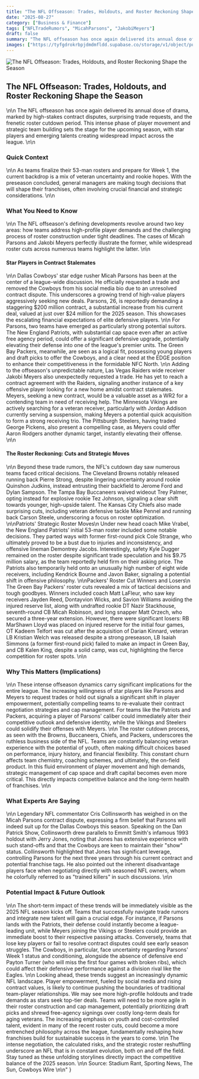 ```yaml
---
title: "The NFL Offseason: Trades, Holdouts, and Roster Reckoning Shape the Season"
date: "2025-08-27"
category: ["Business & Finance"]
tags: ["NFLTradeRumors", "MicahParsons", "JakobiMeyers"]
draft: false
summary: "The NFL offseason has once again delivered its annual dose of drama, marked by high-stakes contract disputes, surprising trade requests, and the frenetic roster cutdown period. This intense phase of player movement and strategic team building sets the stage for the upcoming season, with star players and emerging talents creating widespread impact across the league."
images: ["https://tyfgdrokrbpjdmdmfldd.supabase.co/storage/v1/object/public/image/2025-08-27-02-04-52-998-04-00.jpg"]
---
```


![The NFL Offseason: Trades, Holdouts, and Roster Reckoning Shape the Season](https://tyfgdrokrbpjdmdmfldd.supabase.co/storage/v1/object/public/image/2025-08-27-02-04-52-998-04-00.jpg)

## The NFL Offseason: Trades, Holdouts, and Roster Reckoning Shape the Season
\n\n
The NFL offseason has once again delivered its annual dose of drama, marked by high-stakes contract disputes, surprising trade requests, and the frenetic roster cutdown period. This intense phase of player movement and strategic team building sets the stage for the upcoming season, with star players and emerging talents creating widespread impact across the league.
\n\n
### Quick Context
\n\n
As teams finalize their 53-man rosters and prepare for Week 1, the current backdrop is a mix of veteran uncertainty and rookie hopes. With the preseason concluded, general managers are making tough decisions that will shape their franchises, often involving crucial financial and strategic considerations.
\n\n
### What You Need to Know
\n\n
The NFL offseason's defining developments revolve around two key areas: how teams address high-profile player demands and the challenging process of roster construction under tight deadlines. The cases of Micah Parsons and Jakobi Meyers perfectly illustrate the former, while widespread roster cuts across numerous teams highlight the latter.
\n\n
#### Star Players in Contract Stalemates
\n\n
Dallas Cowboys' star edge rusher Micah Parsons has been at the center of a league-wide discussion. He officially requested a trade and removed the Cowboys from his social media bio due to an unresolved contract dispute. This underscores a growing trend of high-value players aggressively seeking new deals. Parsons, 26, is reportedly demanding a staggering $200 million contract, a substantial increase from his current deal, valued at just over $24 million for the 2025 season. This showcases the escalating financial expectations of elite defensive players.
\n\n
For Parsons, two teams have emerged as particularly strong potential suitors. The New England Patriots, with substantial cap space even after an active free agency period, could offer a significant defensive upgrade, potentially elevating their defense into one of the league's premier units. The Green Bay Packers, meanwhile, are seen as a logical fit, possessing young players and draft picks to offer the Cowboys, and a clear need at the EDGE position to enhance their competitiveness in the formidable NFC North.
\n\n
Adding to the offseason's unpredictable nature, Las Vegas Raiders wide receiver Jakobi Meyers also unexpectedly requested a trade. He has yet to reach a contract agreement with the Raiders, signaling another instance of a key offensive player looking for a new home amidst contract stalemates. Meyers, seeking a new contract, would be a valuable asset as a WR2 for a contending team in need of receiving help. The Minnesota Vikings are actively searching for a veteran receiver, particularly with Jordan Addison currently serving a suspension, making Meyers a potential quick acquisition to form a strong receiving trio. The Pittsburgh Steelers, having traded George Pickens, also present a compelling case, as Meyers could offer Aaron Rodgers another dynamic target, instantly elevating their offense.
\n\n
#### The Roster Reckoning: Cuts and Strategic Moves
\n\n
Beyond these trade rumors, the NFL's cutdown day saw numerous teams faced critical decisions. The Cleveland Browns notably released running back Pierre Strong, despite lingering uncertainty around rookie Quinshon Judkins, instead entrusting their backfield to Jerome Ford and Dylan Sampson. The Tampa Bay Buccaneers waived wideout Trey Palmer, opting instead for explosive rookie Tez Johnson, signaling a clear shift towards younger, high-upside talent. The Kansas City Chiefs also made surprising cuts, including veteran defensive tackle Mike Pennel and running back Carson Steele, underscoring a focus on roster optimization.
\n\nPatriots' Strategic Roster Moves\n
Under new head coach Mike Vrabel, the New England Patriots’ initial 53-man roster included some notable decisions. They parted ways with former first-round pick Cole Strange, who ultimately proved to be a bust due to injuries and inconsistency, and offensive lineman Demontrey Jacobs. Interestingly, safety Kyle Dugger remained on the roster despite significant trade speculation and his $9.75 million salary, as the team reportedly held firm on their asking price. The Patriots also temporarily held onto an unusually high number of eight wide receivers, including Kendrick Bourne and Javon Baker, signaling a potential shift in offensive philosophy.
\n\nPackers' Roster Cut Winners and Losers\n
The Green Bay Packers' roster cuts revealed a mix of tactical decisions and tough goodbyes. Winners included coach Matt LaFleur, who saw key receivers Jayden Reed, Dontayvion Wicks, and Savion Williams avoiding the injured reserve list, along with undrafted rookie DT Nazir Stackhouse, seventh-round CB Micah Robinson, and long snapper Matt Orzech, who secured a three-year extension. However, there were significant losers: RB MarShawn Lloyd was placed on injured reserve for the initial four games, OT Kadeem Telfort was cut after the acquisition of Darian Kinnard, veteran LB Kristian Welch was released despite a strong preseason, LB Isaiah Simmons (a former first-round pick) failed to make an impact in Green Bay, and CB Kalen King, despite a solid camp, was cut, highlighting the fierce competition for roster spots.
\n\n
### Why This Matters (Implications)
\n\n
These intense offseason dynamics carry significant implications for the entire league. The increasing willingness of star players like Parsons and Meyers to request trades or hold out signals a significant shift in player empowerment, potentially compelling teams to re-evaluate their contract negotiation strategies and cap management. For teams like the Patriots and Packers, acquiring a player of Parsons' caliber could immediately alter their competitive outlook and defensive identity, while the Vikings and Steelers could solidify their offenses with Meyers.
\n\n
The roster cutdown process, as seen with the Browns, Buccaneers, Chiefs, and Packers, underscores the ruthless business side of the NFL. Teams are constantly balancing veteran experience with the potential of youth, often making difficult choices based on performance, injury history, and financial flexibility. This constant churn affects team chemistry, coaching schemes, and ultimately, the on-field product. In this fluid environment of player movement and high demands, strategic management of cap space and draft capital becomes even more critical. This directly impacts competitive balance and the long-term health of franchises.
\n\n
### What Experts Are Saying
\n\n
Legendary NFL commentator Cris Collinsworth has weighed in on the Micah Parsons contract dispute, expressing a firm belief that Parsons will indeed suit up for the Dallas Cowboys this season. Speaking on the Dan Patrick Show, Collinsworth drew parallels to Emmitt Smith's infamous 1993 holdout with Jerry Jones, noting that Jones has extensive experience with such stand-offs and that the Cowboys are keen to maintain their \"show\" status. Collinsworth highlighted that Jones has significant leverage, controlling Parsons for the next three years through his current contract and potential franchise tags. He also pointed out the inherent disadvantage players face when negotiating directly with seasoned NFL owners, whom he colorfully referred to as \"trained killers\" in such discussions.
\n\n
### Potential Impact & Future Outlook
\n\n
The short-term impact of these trends will be immediately visible as the 2025 NFL season kicks off. Teams that successfully navigate trade rumors and integrate new talent will gain a crucial edge. For instance, if Parsons lands with the Patriots, their defense could instantly become a league-leading unit, while Meyers joining the Vikings or Steelers could provide an immediate boost to their respective passing attacks. Conversely, teams that lose key players or fail to resolve contract disputes could see early season struggles. The Cowboys, in particular, face uncertainty regarding Parsons' Week 1 status and conditioning, alongside the absence of defensive end Payton Turner (who will miss the first four games with broken ribs), which could affect their defensive performance against a division rival like the Eagles.
\n\n
Looking ahead, these trends suggest an increasingly dynamic NFL landscape. Player empowerment, fueled by social media and rising contract values, is likely to continue pushing the boundaries of traditional team-player relationships. We may see more high-profile holdouts and trade demands as stars seek top-tier deals. Teams will need to be more agile in their roster construction and cap management, potentially prioritizing draft picks and shrewd free-agency signings over costly long-term deals for aging veterans. The increasing emphasis on youth and cost-controlled talent, evident in many of the recent roster cuts, could become a more entrenched philosophy across the league, fundamentally reshaping how franchises build for sustainable success in the years to come.
\n\n
The intense negotiation, the calculated risks, and the strategic roster reshuffling underscore an NFL that is in constant evolution, both on and off the field. Stay tuned as these unfolding storylines directly impact the competitive balance of the 2025 season.
\n\n
Source: Stadium Rant, Sporting News, The Sun, Cowboys Wire
\n\n"
}
